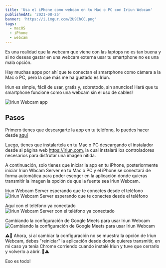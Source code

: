 ```yaml
---
title: 'Usa el iPhone como webcam en tu Mac o PC con Iriun Webcam'
publishedAt: '2021-08-25'
banner: 'https://i.imgur.com/2U9ChCC.png'
tags:
  - macOS
  - iPhone
  - webcam
---
```


Es una realidad que la webcam que viene con las laptops no es tan buena y si no deseas gastar en una webcam externa usar tu smartphone no es una mala opción.

Hay muchas apps por ahí que te conectan el smartphone como cámara a la Mac o PC, pero la que más me ha gustado es Iriun.

Iriun es simple, fácil de usar, gratis y, sobretodo, sin anuncios! Hará que tu smartphone funcione como una webcam sin el uso de cables!

![Iriun Webcam app](https://i.imgur.com/8QsteAU.png)

## Pasos

Primero tienes que descargarte la app en tu teléfono, lo puedes hacer desde [aquí](https://apps.apple.com/es/app/iriun-webcam-for-pc-and-mac/id1439303579)

Luego, tienes que instalartela en tu Mac o PC descargando el instalador desde si página web https://iriun.com, la cual instalará los controladores necesarios para disfrutar una imagen nítida.

A continuación, solo tienes que iniciar la app en tu iPhone, posteriormente iniciar Iriun Wbcam Server en tu Mac o PC y el iPhone se conectará de forma automática para poder escoger en la aplicación donde quieras transmitir la imagen la opción de que la fuente sea Iriun Webcam.

Iriun Webcam Server esperando que te conectes desde el teléfono
![Iriun Webcam Server esperando que te conectes desde el teléfono](https://i.imgur.com/cutBkYR.png)

Aquí con el teléfono ya conectado
![Iriun Webcam Server con el teléfono ya conectado](https://i.imgur.com/5AY0RqK.png)

Cambiando la configuración de Google Meets para usar Iriun Webcam
![Cambiando la configuración de Google Meets para usar Iriun Webcam](https://i.imgur.com/2U9ChCC.png)

⚠️🚨 Ahora, si al cambiar la configuración no se muestra la opción de Iriun Webcam, debes "reiniciar" la aplicación desde donde quieres transmitir, en mi caso ya tenía Chrome corriendo cuando instalé Iriun y tuve que cerrarlo y volverlo a abrir. 🚨⚠️

Eso es todo!

